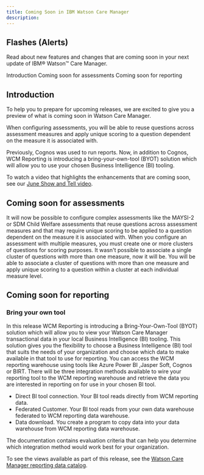 ```yaml
---
title: Coming Soon in IBM Watson Care Manager
description: 
---
```


## Flashes (Alerts)

Read about new features and changes that are coming soon in your next update of IBM® Watson™ Care Manager.

<AnchorLinks>
  <AnchorLink>Introduction</AnchorLink>
  <AnchorLink>Coming soon for assessments</AnchorLink>
  <AnchorLink>Coming soon for reporting</AnchorLink>
</AnchorLinks>

## Introduction

To help you to prepare for upcoming releases, we are excited to give you a preview of what is coming soon in Watson Care Manager.

When configuring assessments, you will be able to reuse questions across assessment measures and apply unique scoring to a question dependent on the measure it is associated with.

Previously, Cognos was used to run reports. Now, in addition to Cognos, WCM Reporting is introducing a bring-your-own-tool (BYOT) solution which will allow you to use your chosen Business Intelligence (BI) tooling.

To watch a video that highlights the enhancements that are coming soon, see our [June Show and Tell video](https://www.ibm.com/support/pages/node/6343209).

## Coming soon for assessments

It will now be possible to configure complex assessments like the MAYSI-2 or SDM Child Welfare assessments that reuse questions across assessment measures and that may require unique scoring to be applied to a question dependent on the measure it is associated with. When you configure an assessment with multiple measures, you must create one or more clusters of questions for scoring purposes. It wasn't possible to associate a single cluster of questions with more than one measure, now it will be. You will be able to associate a cluster of questions with more than one measure and apply unique scoring to a question within a cluster at each individual measure level.

## Coming soon for reporting

### Bring your own tool

In this release WCM Reporting is introducing a Bring-Your-Own-Tool (BYOT) solution which will allow you to view your Watson Care Manager transactional data in your local Business Intelligence (BI) tooling. This solution gives you the flexibility to choose a Business Intelligence (BI) tool that suits the needs of your organization and choose which data to make available in that tool to use for reporting. You can access the WCM reporting warehouse using tools like Azure Power BI ,Jasper Soft, Cognos or BIRT. There will be three integration methods available to wire your reporting tool to the WCM reporting warehouse and retrieve the data you are interested in reporting on for use in your chosen BI tool.

* Direct BI tool connection. Your BI tool reads directly from WCM reporting data.
* Federated Customer. Your BI tool reads from your own data warehouse federated to WCM reporting data warehouse.
* Data download. You create a program to copy data into your data warehouse from WCM reporting data warehouse.

The documentation contains evaluation criteria that can help you determine which integration method would work best for your organization.

To see the views available as part of this release, see the [Watson Care Manager reporting data catalog](https://ibm.github.io/wcm-reporting-datacatalog/#/).
